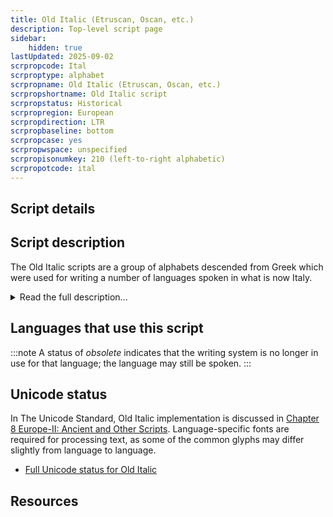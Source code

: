 ```yaml
---
title: Old Italic (Etruscan, Oscan, etc.)
description: Top-level script page
sidebar:
    hidden: true
lastUpdated: 2025-09-02
scrpropcode: Ital
scrproptype: alphabet
scrpropname: Old Italic (Etruscan, Oscan, etc.)
scrpropshortname: Old Italic script
scrpropstatus: Historical
scrpropregion: European
scrpropdirection: LTR
scrpropbaseline: bottom
scrpropcase: yes
scrpropwspace: unspecified
scrpropisonumkey: 210 (left-to-right alphabetic)
scrpropotcode: ital
---
```



## Script details

<ScriptDetails />

## Script description

The Old Italic scripts are a group of alphabets descended from Greek which were used for writing a number of languages spoken in what is now Italy.

<details>
<summary>Read the full description...</summary>The exact relationship of the Old Italic scripts to one another is uncertain. The most notable among them are Etruscan, Oscan, Faliscan, (ancient) Latin, Umbrian and Messapic. Scripts including the ancient Raetic, Venetic, Lepontic and Gallic scripts were previously termed the Alpine (or North Italic) scripts; these are now considered to belong to the Old Italic scripts.

The Runic and modern Latin scripts were based on the Old Italic alphabets.
</details>

## Languages that use this script

:::note
A status of _obsolete_ indicates that the writing system is no longer in use for that language; the language may still be spoken.
:::

<WsList script='Ital' wsMax='5' />

## Unicode status

In The Unicode Standard, Old Italic implementation is discussed in [Chapter 8 Europe-II: Ancient and Other Scripts](http://www.unicode.org/versions/latest/ch08.pdf). Language-specific fonts are required for processing text, as some of the common glyphs may differ slightly from language to language.

- [Full Unicode status for Old Italic](/scrlang/unicode/ital-unicode.md)



## Resources

<ScriptResources detailSummary='seemore' />

